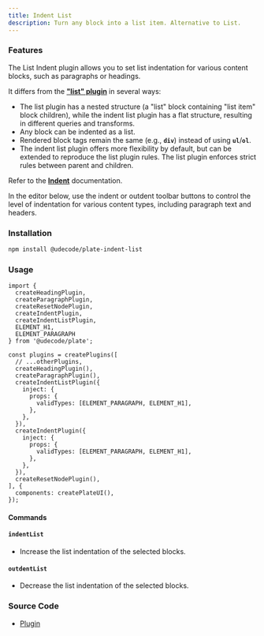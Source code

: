 ```yaml
---
title: Indent List
description: Turn any block into a list item. Alternative to List.
---
```


<ComponentExample src="/src/components/examples/PlaygroundDemo.tsx">
  <PlaygroundDemo id="indentlist" />
</ComponentExample>

### Features

The List Indent plugin allows you to set list indentation for various content blocks, such as paragraphs or headings.

It differs from the **["list" plugin](/docs/list)** in several ways:

- The list plugin has a nested structure (a "list" block containing "list item" block children), while the indent list plugin has a flat structure, resulting in different queries and transforms.
- Any block can be indented as a list.
- Rendered block tags remain the same (e.g., **`div`**) instead of using **`ul`**/**`ol`**.
- The indent list plugin offers more flexibility by default, but can be extended to reproduce the list plugin rules. The list plugin enforces strict rules between parent and children.

Refer to the **[Indent](/docs/indent)** documentation.

In the editor below, use the indent or outdent toolbar buttons to control the level of indentation for various content types, including paragraph text and headers.

### Installation

```bash
npm install @udecode/plate-indent-list
```

### Usage

```tsx
import {
  createHeadingPlugin,
  createParagraphPlugin,
  createResetNodePlugin,
  createIndentPlugin,
  createIndentListPlugin,
  ELEMENT_H1,
  ELEMENT_PARAGRAPH
} from '@udecode/plate';

const plugins = createPlugins([
  // ...otherPlugins,
  createHeadingPlugin(),
  createParagraphPlugin(),
  createIndentListPlugin({
    inject: {
      props: {
        validTypes: [ELEMENT_PARAGRAPH, ELEMENT_H1],
      },
    },
  }),
  createIndentPlugin({
    inject: {
      props: {
        validTypes: [ELEMENT_PARAGRAPH, ELEMENT_H1],
      },
    },
  }),
  createResetNodePlugin(),
], {
  components: createPlateUI(),
});
```


#### Commands

#### `indentList`

- Increase the list indentation of the selected blocks.

#### `outdentList`

- Decrease the list indentation of the selected blocks.

### Source Code

- [Plugin](https://github.com/udecode/plate/blob/main/packages/nodes/indent-list/src/createIndentListPlugin.ts)